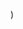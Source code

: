 
  <YouTubeLayout
    courseName="Stamp Art"
    lessonName="Move and Bounce"
    path={useRouter().pathname}
    showPrev
    showNext
    videoId="FX9TgUKFqLM"
  />
)
